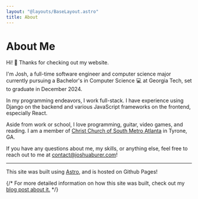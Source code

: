 ```yaml
---
layout: "@layouts/BaseLayout.astro"
title: About
---
```



# About Me

Hi! 👋 Thanks for checking out my website.

I'm Josh, a full-time software engineer and computer science major currently 
pursuing a Bachelor's in Computer Science 💻 at Georgia Tech, set to graduate in December 2024.

In my programming endeavors, I work full-stack. I have experience using Django
on the backend and various JavaScript frameworks on the frontend, especially React.

Aside from work or school, I love programming, guitar, video games, and reading. 
I am a member of [Christ Church of South Metro Atlanta](https://www.christsma.org/) in Tyrone, GA.

If you have any questions about me, my skills, or anything else, feel
free to reach out to me at [contact@joshuaburer.com](mailto:contact@joshuaburer.com)!

---

This site was built using <Icon name="vscode-icons:file-type-astro"/>[Astro](https://astro.build/), and is hosted on Github Pages!

{/* For more detailed information on how this site was built, check out my [blog post about it.](/blog/building-this-site/) */}

